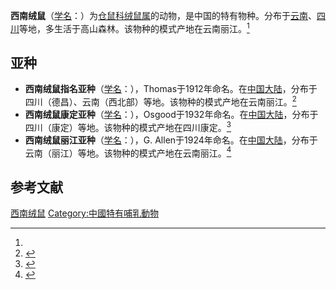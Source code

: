 {{Speciesbox
| name = 西南绒鼠
| status = LC | status_system = IUCN3.1
| status_ref = <ref name=iucn>{{Cite journal | author = Smith, A.T. | title = ''Eothenomys custos'' | journal = [[The_IUCN_Red_List_of_Threatened_Species|The IUCN Red List of Threatened Species]] | volume = 2016 | page = e.T7798A22375447 | publisher = [[IUCN|IUCN]] | date = 2016 | url = http://www.iucnredlist.org/details/7798/0 | doi = 10.2305/IUCN.UK.2016-2.RLTS.T7798A22375447.en | access-date = 13 December 2017 | archive-date = 2018-09-10 | archive-url = https://web.archive.org/web/20180910094531/http://www.iucnredlist.org/details/7798/0 | dead-url = no }}</ref>
| image = 
| genus = Eothenomys
| species = custos
| authority = (Thomas, 1912)<ref name='id964'>{{cite web| url =http://www.bioinfo.cn/db05/BjdwSpecies.php?action=view&id=964| title =西南绒鼠| work =《中国动物物种编目数据库》| publisher =中国科学院微生物研究所| author =中国科学院动物研究所| accessdate =2009-03-27| deadurl =yes| archiveurl =https://web.archive.org/web/20160305002509/http://www.bioinfo.cn/db05/BjdwSpecies.php?action=view&id=964| archivedate =2016-03-05| df =}}</ref>
}}

'''西南绒鼠'''（[[学名|学名]]：{{lang|la|''Eothenomys custos''}}）为[[仓鼠科|仓鼠科]][[绒鼠属|绒鼠属]]的动物，是中国的特有物种。分布于[[云南|云南]]、[[四川|四川]]等地，多生活于高山森林。该物种的模式产地在云南丽江。<ref name='id964'/>

==亚种==
*'''西南绒鼠指名亚种'''（[[学名|学名]]：{{lang|la|''Eothenomys custos custos''}}），Thomas于1912年命名。在[[中国大陆|中国大陆]]，分布于四川（德昌）、云南（西北部）等地。该物种的模式产地在云南丽江。<ref name='id965'>{{cite web| url =http://www.bioinfo.cn/db05/BjdwSpecies.php?action=view&id=965| title =西南绒鼠指名亚种| work =《中国动物物种编目数据库》| publisher =中国科学院微生物研究所| author =中国科学院动物研究所| accessdate =2009-03-27| deadurl =yes| archiveurl =https://web.archive.org/web/20160305094426/http://www.bioinfo.cn/db05/BjdwSpecies.php?action=view&id=965| archivedate =2016-03-05| df =}}</ref>
*'''西南绒鼠康定亚种'''（[[学名|学名]]：{{lang|la|''Eothenomys custos hintoni''}}），Osgood于1932年命名。在[[中国大陆|中国大陆]]，分布于四川（康定）等地。该物种的模式产地在四川康定。<ref name='id966'>{{cite web| url =http://www.bioinfo.cn/db05/BjdwSpecies.php?action=view&id=966| title =西南绒鼠康定亚种| work =《中国动物物种编目数据库》| publisher =中国科学院微生物研究所| author =中国科学院动物研究所| accessdate =2009-03-27| deadurl =yes| archiveurl =https://web.archive.org/web/20160305042746/http://www.bioinfo.cn/db05/BjdwSpecies.php?action=view&id=966| archivedate =2016-03-05| df =}}</ref>
*'''西南绒鼠丽江亚种'''（[[学名|学名]]：{{lang|la|''Eothenomys custos rubellus''}}），G. Allen于1924年命名。在[[中国大陆|中国大陆]]，分布于云南（丽江）等地。该物种的模式产地在云南丽江。<ref name='id967'>{{cite web| url =http://www.bioinfo.cn/db05/BjdwSpecies.php?action=view&id=967| title =西南绒鼠丽江亚种| work =《中国动物物种编目数据库》| publisher =中国科学院微生物研究所| author =中国科学院动物研究所| accessdate =2009-03-27| deadurl =yes| archiveurl =https://web.archive.org/web/20160305044949/http://www.bioinfo.cn/db05/BjdwSpecies.php?action=view&id=967| archivedate =2016-03-05| df =}}</ref>

== 参考文献 ==
{{reflist}}
{{Taxonbar|from=Q305841}}

[[Category:绒鼠属|西南绒鼠]]
[[Category:中國特有哺乳動物|Category:中國特有哺乳動物]]


{{哺乳类小作品}}